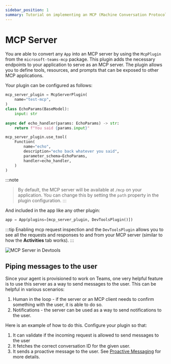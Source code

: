 ```yaml
---
sidebar_position: 1
summary: Tutorial on implementing an MCP (Machine Conversation Protocol) server in Teams applications using the McpPlugin, covering server configuration, tool exposure, and message handling for features like human-in-the-loop interactions and notifications.
---
```




# MCP Server

You are able to convert any `App` into an MCP server by using the `McpPlugin` from the `microsoft-teams-mcp` package. This plugin adds the necessary endpoints to your application to serve as an MCP server. The plugin allows you to define tools, resources, and prompts that can be exposed to other MCP applications. 

Your plugin can be configured as follows:

```python
mcp_server_plugin = McpServerPlugin(
    name="test-mcp",
)
class EchoParams(BaseModel):
    input: str
    
async def echo_handler(params: EchoParams) -> str:
    return f"You said {params.input}"

mcp_server_plugin.use_tool(
    Function(
        name="echo",
        description="echo back whatever you said",
        parameter_schema=EchoParams,
        handler=echo_handler,
    )
)
```

<FileCodeBlock
    lang="typescript"
    src="/generated-snippets/ts/index.snippet.mcp-server-plugin-config.ts"
/>

:::note
> By default, the MCP server will be available at `/mcp` on your application. You can change this by setting the `path` property in the plugin configuration.
:::

And included in the app like any other plugin:

```python
app = App(plugins=[mcp_server_plugin, DevToolsPlugin()])
```

:::tip
Enabling mcp request inspection and the `DevToolsPlugin` allows you to see all the requests and responses to and from your MCP server (similar to how the **Activities** tab works).
:::

![MCP Server in Devtools](/screenshots/mcp-devtools.gif)

## Piping messages to the user

Since your agent is provisioned to work on Teams, one very helpful feature is to use this server as a way to send messages to the user. This can be helpful in various scenarios:

1. Human in the loop - if the server or an MCP client needs to confirm something with the user, it is able to do so.
2. Notifications - the server can be used as a way to send notifications to the user.

Here is an example of how to do this. Configure your plugin so that:
1. It can validate if the incoming request is allowed to send messages to the user
2. It fetches the correct conversation ID for the given user. 
3. It sends a proactive message to the user. See [Proactive Messaging](../../../essentials/sending-messages/proactive-messaging) for more details.

<FileCodeBlock
    lang="typescript"
    src="/generated-snippets/ts/index.snippet.mcp-server-alert-tool.ts"
/>

<FileCodeBlock
    lang="typescript"
    src="/generated-snippets/ts/index.snippet.mcp-server-message-handler-store-conversation-id.ts"
/>

